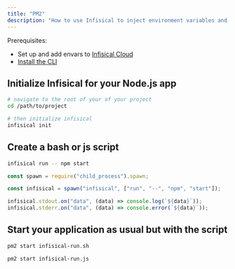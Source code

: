 ```yaml
---
title: "PM2"
description: "How to use Infisical to inject environment variables and secrets with PM2 into a Node.js app"
---
```


Prerequisites:

- Set up and add envars to [Infisical Cloud](https://app.infisical.com)
- [Install the CLI](/cli/overview)

## Initialize Infisical for your Node.js app

```bash
# navigate to the root of your of your project
cd /path/to/project

# then initialize infisical
infisical init
```

## Create a bash or js script

<CodeGroup>

```bash infisical-run.sh
infisical run -- npm start
```

```js infisical-run.js
const spawn = require("child_process").spawn;

const infisical = spawn("infisical", ["run", "--", "npm", "start"]);

infisical.stdout.on("data", (data) => console.log(`${data}`));
infisical.stderr.on("data", (data) => console.error(`${data}`));
```

</CodeGroup>

## Start your application as usual but with the script

<CodeGroup>

```bash infisical-run.sh
pm2 start infisical-run.sh
```

```bash infisical-run.js
pm2 start infisical-run.js
```

</CodeGroup>
